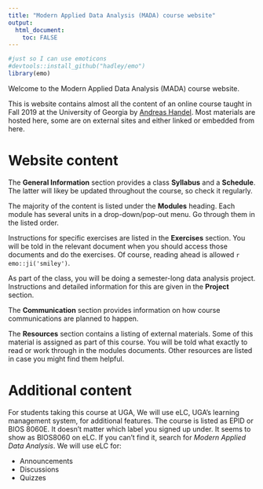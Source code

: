 ---
title: "Modern Applied Data Analysis (MADA) course website"
output: 
  html_document:
    toc: FALSE
---

```{r, include = FALSE}
#just so I can use emoticons
#devtools::install_github("hadley/emo")
library(emo)
```


Welcome to the Modern Applied Data Analysis (MADA) course website.

This is website contains almost all the content of an online course taught in Fall 2019 at the University of Georgia by [Andreas Handel](http://handelgroup.uga.edu/). Most materials are hosted here, some are on external sites and either linked or embedded from here.

# Website content

The __General Information__ section provides a class __Syllabus__ and a __Schedule__. The latter will likey be updated throughout the course, so check it regularly.

The majority of the content is listed under the __Modules__ heading. Each module has several units in a drop-down/pop-out menu. Go through them in the listed order.

Instructions for specific exercises are listed in the __Exercises__ section. You will be told in the relevant document when you should access those documents and do the exercises. Of course, reading ahead is allowed `r emo::ji('smiley')`.

As part of the class, you will be doing a semester-long data analysis project. Instructions and detailed information for this are given in the __Project__ section.

The __Communication__ section provides information on how course communications are planned to happen.

The __Resources__ section contains a listing of external materials. Some of this material is assigned as part of this course. You will be told what exactly to read or work through in the modules documents. Other resources are listed in case you might find them helpful.


# Additional content

For students taking this course at UGA, We will use eLC, UGA's learning management system, for additional features.
The course is listed as EPID or BIOS 8060E. It doesn't matter which label you signed up under. It seems to show as BIOS8060 on eLC. If you can't find it, search for _Modern Applied Data Analysis_. We will use eLC for:

* Announcements
* Discussions
* Quizzes

